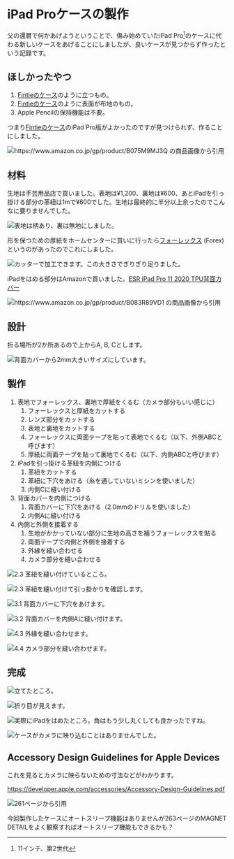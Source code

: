 # iPad Proケースの製作

父の還暦で何かあげようということで、傷み始めていたiPad Pro[^1]のケースに代わる新しいケースをあげることにしましたが、良いケースが見つからず作ったという記録です。

[^1]: 11インチ、第2世代

## ほしかったやつ

1. [Fintieのケース]のように立つもの。
2. [Fintieのケース]のように表面が布地のもの。
3. Apple Pencilの保持機能は不要。

つまり[Fintieのケース]のiPad Pro版がよかったのですが見つけられず、作ることにしました。

[Fintieのケース]: https://www.amazon.co.jp/gp/product/B075M9MJ3Q

![https://www.amazon.co.jp/gp/product/B075M9MJ3Q の商品画像から引用](./anti-slip-stripe.jpg)

## 材料

生地は手芸用品店で買いました。表地は¥1,200、裏地は¥600、あとiPadを引っ掛ける部分の革紐は1mで¥600でした。生地は最終的に半分以上余ったのでこんなに要りませんでした。

![表地は柄あり、裏は無地にしました。](./fabrics.jpg)

形を保つための厚紙をホームセンターに買いに行ったら[フォーレックス] (Forex) というのがあったのでこれにしました。

[フォーレックス]: https://www.acrysunday.co.jp/product/diy-pla/diy-pvc/269/

![カッターで加工できます。この大きさでぎりぎり足りました。](./forex.jpg)

iPadをはめる部分はAmazonで買いました。[ESR iPad Pro 11 2020 TPU背面カバー](https://www.amazon.co.jp/gp/product/B083R89VD1)

![https://www.amazon.co.jp/gp/product/B083R89VD1 の商品画像から引用](./tpu-shell.jpg)

## 設計

折る場所が2か所あるので上からA, B, Cとします。

![背面カバーから2mm大きいサイズにしています。](./design.jpg)

## 製作

1. 表地でフォーレックス、裏地で厚紙をくるむ（カメラ部分もいい感じに）
   1. フォーレックスと厚紙をカットする
   2. レンズ部分をカットする
   3. 表地と裏地をカットする
   4. フォーレックスに両面テープを貼って表地でくるむ（以下、外側ABCと呼びます）
   5. 厚紙に両面テープを貼って裏地でくるむ（以下、内側ABCと呼びます）
2. iPadを引っ掛ける革紐を内側につける
   1. 革紐をカットする
   2. 革紐に下穴をあける（糸を通していないミシンを使いました）
   3. 内側Cに縫い付ける
3. 背面カバーを内側につける
   1. 背面カバーに下穴をあける（2.0mmのドリルを使いました）
   2. 内側Aに縫い付ける
4. 内側と外側を接着する
   1. 生地がかかっていない部分に生地の高さを補うフォーレックスを貼る
   2. 両面テープで内側と外側を接着する
   3. 外縁を縫い合わせる
   4. カメラ部分を縫い合わせる

![2.3 革紐を縫い付けているところ。](./leather-tape.jpg)

![2.3 革紐を縫い付けて引っ掛かりを確認します。](./karidome.jpg)

![3.1 背面カバーに下穴をあけます。](./hole.jpg)

![3.2 背面カバーを内側Aに縫い付けます。](./put-shell.jpg)

![4.3 外縁を縫い合わせます。](./sew-edges.jpg)

![4.4 カメラ部分を縫い合わせます。](./sew-hole.jpg)

## 完成

![立てたところ。](./finish1.jpg)

![折り目が見えます。](./finish2.jpg)

![実際にiPadをはめたところ。角はもう少し丸くしても良かったですね。](./fit.jpg)

![ケースがカメラに映り込むことはありませんでした。](./camera.jpg)

## Accessory Design Guidelines for Apple Devices

これを見るとカメラに映らないための寸法などがわかります。

https://developer.apple.com/accessories/Accessory-Design-Guidelines.pdf

![261ページから引用](./accessory-design-guidelines-261.png)

今回製作したケースにオートスリープ機能はありませんが263ページのMAGNET DETAILをよく観察すればオートスリープ機能もできるかも？
